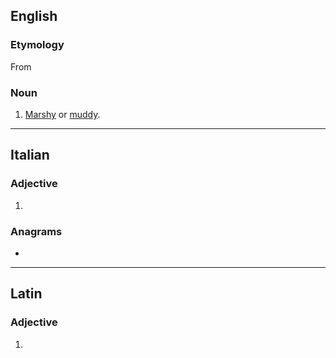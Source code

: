 ==English==

===Etymology===
From {{etyl|la|en}} {{m|la|ūlīginōsus||swampy, marshy}}

===Noun===
{{en-noun}}

# [[marshy|Marshy]] or [[muddy]].

----

==Italian==

===Adjective===
{{head|it|adjective form}}

# {{inflection of|it|uliginoso||f|p}}

===Anagrams===
* {{anagrams|it|a=egiilnosu|inseguilo}}

----

==Latin==

===Adjective===
{{la-adj-form|ūlīginōse}}

# {{inflection of|la|ūlīginōsus||voc|m|s}}